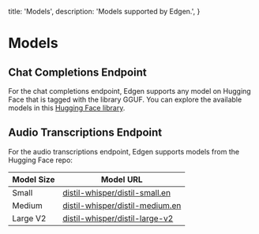   title: 'Models',
  description: 'Models supported by Edgen.',
}

# Models

## Chat Completions Endpoint
For the chat completions endpoint, Edgen supports any model on Hugging Face that is tagged with the library GGUF. You can explore the available models in this [Hugging Face library](https://huggingface.co/models?library=gguf).

## Audio Transcriptions Endpoint
For the audio transcriptions endpoint, Edgen supports models from the Hugging Face repo:

| Model Size | Model URL |
|------------|-----------|
| Small      | [distil-whisper/distil-small.en](https://huggingface.co/distil-whisper/distil-small.en/resolve/main/ggml-distil-small.en.bin) |
| Medium     | [distil-whisper/distil-medium.en](https://huggingface.co/distil-whisper/distil-medium.en/resolve/main/ggml-medium-32-2.en.bin) |
| Large V2   | [distil-whisper/distil-large-v2](https://huggingface.co/distil-whisper/distil-large-v2/resolve/main/ggml-large-32-2.en.bin) |


